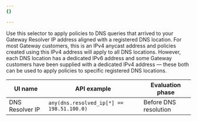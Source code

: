 ```yaml
---
{}

---
```


Use this selector to apply policies to DNS queries that arrived to your Gateway Resolver IP address aligned with a registered DNS location. For most Gateway customers, this is an IPv4 anycast address and policies created using this IPv4 address will apply to all DNS locations. However, each DNS location has a dedicated IPv6 address and some Gateway customers have been supplied with a dedicated IPv4 address — these both can be used to apply policies to specific registered DNS locations.

| UI name         | API example                               | Evaluation phase      |
| --------------- | ----------------------------------------- | --------------------- |
| DNS Resolver IP | `any(dns.resolved_ip[*] == 198.51.100.0)` | Before DNS resolution |
